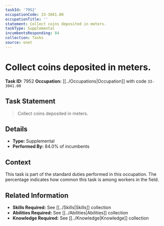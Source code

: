 ```yaml
---
taskId: '7952'
occupationCode: 33-3041.00
occupationTitle: ''
statement: Collect coins deposited in meters.
taskType: Supplemental
incumbentsResponding: 84
collection: Tasks
source: onet
---
```

# Collect coins deposited in meters.

**Task ID:** 7952
**Occupation:** [[../Occupations|Occupation]] with code `33-3041.00`

## Task Statement

> Collect coins deposited in meters.

## Details

- **Type:** Supplemental
- **Performed By:** 84.0% of incumbents

## Context

This task is part of the standard duties performed in this occupation. The percentage indicates how common this task is among workers in the field.

## Related Information

- **Skills Required:** See [[../Skills|Skills]] collection
- **Abilities Required:** See [[../Abilities|Abilities]] collection
- **Knowledge Required:** See [[../Knowledge|Knowledge]] collection
